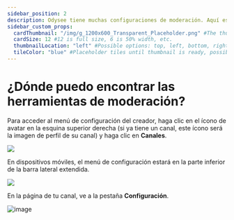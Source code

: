 ```yaml
---
sidebar_position: 2
description: Odysee tiene muchas configuraciones de moderación. Aquí es donde puede encontrarlos.
sidebar_custom_props:
  cardThumbnail: "/img/g_1200x600_Transparent_Placeholder.png" #The thumbnail on the category card.
  cardSize: 12 #12 is full size, 6 is 50% width, etc.
  thumbnailLocation: "left" #Possible options: top, left, bottom, right, none
  tileColor: "blue" #Placeholder tiles until thumbnail is ready, possible options: blue, cream, darkpurple, lightpurple, mauve, orange, pink, none
---
```


# ¿Dónde puedo encontrar las herramientas de moderación?

Para acceder al menú de configuración del creador, haga clic en el ícono de avatar en la esquina superior derecha (si ya tiene un canal, este ícono será la imagen de perfil de su canal) y haga clic en **Canales**.

![](/img/es/image_24.png)

En dispositivos móviles, el menú de configuración estará en la parte inferior de la barra lateral extendida.

![](/img/es/image_60.png.png)

En la página de tu canal, ve a la pestaña **Configuración**.

![image](https://user-images.githubusercontent.com/80921344/201973918-d2d17918-9562-468b-9ecf-73189d734612.png)